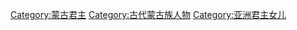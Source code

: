 [[Category:蒙古君主|Category:蒙古君主]]
[[Category:古代蒙古族人物|Category:古代蒙古族人物]]
[[Category:亚洲君主女儿|Category:亚洲君主女儿]]